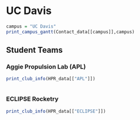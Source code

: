 # UC Davis

```r
campus = "UC Davis"
print_campus_gantt(Contact_data[[campus]],campus)

```

## Student Teams

### Aggie Propulsion Lab (APL)

```r

print_club_info(HPR_data[["APL"]])



```

### ECLIPSE Rocketry

```r

print_club_info(HPR_data[["ECLIPSE"]])

```


